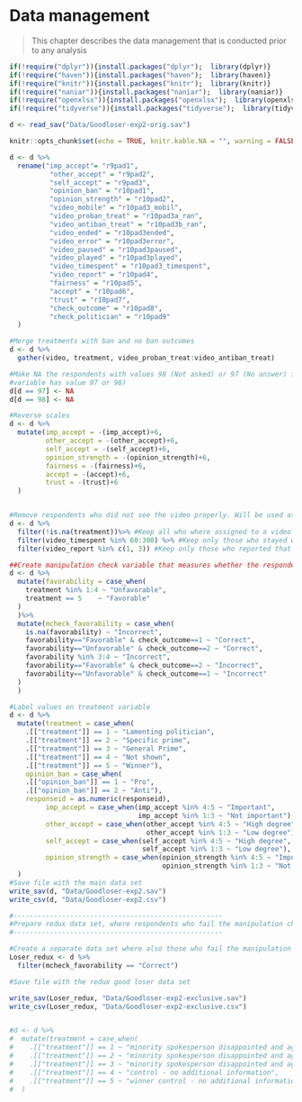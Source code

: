# Data management

>This chapter describes the data management that is conducted prior to any analysis

```r
if(!require("dplyr")){install.packages("dplyr");  library(dplyr)}
if(!require("haven")){install.packages("haven");  library(haven)}
if(!require("knitr")){install.packages("knitr");  library(knitr)}
if(!require("naniar")){install.packages("naniar");  library(naniar)}
if(!require("openxlsx")){install.packages("openxlsx");  library(openxlsx)}
if(!require("tidyverse")){install.packages("tidyverse");  library(tidyverse)}

d <- read_sav("Data/Goodloser-exp2-orig.sav")

knitr::opts_chunk$set(echo = TRUE, knitr.kable.NA = "", warning = FALSE, message = FALSE)
```

```r

d <- d %>%
  rename("imp_accept"= "r9pad1",
          "other_accept" = "r9pad2",
          "self_accept" = "r9pad3",
          "opinion_ban" = "r10pad1",
          "opinion_strength" = "r10pad2",
          "video_mobile" = "r10pad3_mobil",
          "video_proban_treat" = "r10pad3a_ran",
          "video_antiban_treat" = "r10pad3b_ran",
          "video_ended" = "r10pad3ended",
          "video_error" = "r10pad3error",
          "video_paused" = "r10pad3paused",
          "video_played" = "r10pad3played",
          "video_timespent" = "r10pad3_timespent",
          "video_report" = "r10pad4",
          "fairness" = "r10pad5",
          "accept" = "r10pad6",
          "trust" = "r10pad7",
          "check_outcome" = "r10pad8",
          "check_politician" = "r10pad9"
  )

#Merge treatments with ban and no ban outcomes          
d <- d %>%
  gather(video, treatment, video_proban_treat:video_antiban_treat)

#Make NA the respondents with values 98 (Not asked) or 97 (No answer) for entire dataset. (Checked with command 'sum(is.na(Loser$video_timespent)) that no values on that 
#variable has value 97 or 98)
d[d == 97] <- NA
d[d == 98] <- NA

#Reverse scales
d <- d %>%
  mutate(imp_accept = -(imp_accept)+6,
         other_accept = -(other_accept)+6,
         self_accept = -(self_accept)+6,
         opinion_strength = -(opinion_strength)+6,
         fairness = -(fairness)+6,
         accept = -(accept)+6,
         trust = -(trust)+6
  )


#Remove respondents who did not see the video properly. Will be used as main data set
d <- d %>%
  filter(!is.na(treatment))%>% #Keep all who where assigned to a video treatment
  filter(video_timespent %in% 60:300) %>% #Keep only those who stayed with the video for more than 60 seconds and less than 300 seconds
  filter(video_report %in% c(1, 3)) #Keep only those who reported that they had sound and picture or picture but no sound

##Create manipulation check variable that measures whether the respondents correctly identify whether the outcome was favorable or unfavorable to them
d <- d %>%
  mutate(favorability = case_when(
    treatment %in% 1:4 ~ "Unfavorable",
    treatment == 5    ~ "Favorable"
  )
  )%>%
  mutate(mcheck_favorability = case_when(
    is.na(favorability) ~ "Incorrect",
    favorability=="Favorable" & check_outcome==1 ~ "Correct",
    favorability=="Unfavorable" & check_outcome==2 ~ "Correct",
    favorability %in% 3:4 ~ "Incorrect",
    favorability=="Favorable" & check_outcome==2 ~ "Incorrect",
    favorability=="Unfavorable" & check_outcome==1 ~ "Incorrect"
  )
  ) 

#Label values on treatment variable
d <- d %>%
  mutate(treatment = case_when(
    .[["treatment"]] == 1 ~ "Lamenting politician",
    .[["treatment"]] == 2 ~ "Specific prime",
    .[["treatment"]] == 3 ~ "General Prime",
    .[["treatment"]] == 4 ~ "Not shown",
    .[["treatment"]] == 5 ~ "Winner"),
    opinion_ban = case_when(
    .[["opinion_ban"]] == 1 ~ "Pro",
    .[["opinion_ban"]] == 2 ~ "Anti"),
    responseid = as.numeric(responseid),
         imp_accept = case_when(imp_accept %in% 4:5 ~ "Important",
                                imp_accept %in% 1:3 ~ "Not important"),
         other_accept = case_when(other_accept %in% 4:5 ~ "High degree",
                                  other_accept %in% 1:3 ~ "Low degree"),
         self_accept = case_when(self_accept %in% 4:5 ~ "High degree",
                                 self_accept %in% 1:3 ~ "Low degree"),
         opinion_strength = case_when(opinion_strength %in% 4:5 ~ "Important",
                                      opinion_strength %in% 1:3 ~ "Not important")
  )
#Save file with the main data set
write_sav(d, "Data/Goodloser-exp2.sav")
write_csv(d, "Data/Goodloser-exp2.csv")

#----------------------------------------------------
#Prepare redux data set, where respondents who fail the manipulation check are excluded
#----------------------------------------------------

#Create a separate data set where also those who fail the manipulation check are excluded.
Loser_redux <- d %>%
  filter(mcheck_favorability == "Correct")

#Save file with the redux good loser data set

write_sav(Loser_redux, "Data/Goodloser-exp2-exclusive.sav")
write_csv(Loser_redux, "Data/Goodloser-exp2-exclusive.csv")


#d <- d %>%
#  mutate(treatment = case_when(
#    .[["treatment"]] == 1 ~ "minority spokesperson disappointed and against the outcome",
#    .[["treatment"]] == 2 ~ "minority spokesperson disappointed and against the outcome, but procedure was fair so outcome must be accepted",
#    .[["treatment"]] == 3 ~ "minority spokesperson disappointed and against the outcome, but losses must be accepted in a democracy",
#    .[["treatment"]] == 4 ~ "control - no additional information",
#    .[["treatment"]] == 5 ~ "winner control - no additional information")
#  )
    



```
